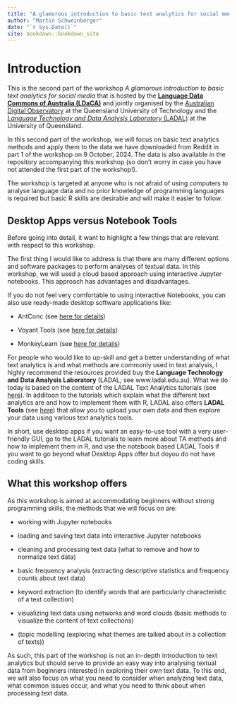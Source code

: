 ```yaml
--- 
title: "A glamorous introduction to basic text analytics for social media - Part 2"
author: "Martin Schweinberger"
date: "`r Sys.Date()`"
site: bookdown::bookdown_site
---
```


# Introduction

This is the second part of the workshop *A glamorous introduction to basic text analytics for social media* that is hosted by the [**Language Data Commons of Australia (LDaCA)**](www.ldaca.edu.au) and jointly organised by the [Australian Digital Observatory](https://www.digitalobservatory.net.au/) at the Queensland University of Technology and the [*Language Technology and Data Analysis Laboratory* (LADAL)](www.ladal.edu.au) at the University of Queensland.  

In this second part of the workshop, we will focus on basic text analytics methods and apply them to the data we have downloaded from Reddit in part 1 of the workshop on 9 October, 2024. The data is also available in the repository accompanying this workshop (so don't worry in case you have not attended the first part of the workshop!). 

The workshop is targeted at anyone who is not afraid of using computers to analyse language data and no prior knowledge of programming languages is required but basic R skills are desirable and will make it easier to follow.

## Desktop Apps versus Notebook Tools 

Before going into detail, it want to highlight a few things that are relevant with respect to this workshop.

The first thing I would like to address is that there are many different options and software packages to perform analyses of textual data. In this workshop, we will used a cloud based approach using interactive Jupyter notebooks. This approach has advantages and disadvantages. 

If you do not feel very comfortable to using interactive Notebooks, you can also use ready-made desktop software applications like:

* AntConc (see [here for details](https://www.laurenceanthony.net/software/antconc/))

* Voyant Tools (see [here for details](https://voyant-tools.org/))

* MonkeyLearn (see [here for details](https://help.monkeylearn.com/en/))

For people who would like to up-skill and get a better understanding of what text analytics is and what methods are commonly used in text analysis, I highly recommend the resources provided buy the **Language Technology and Data Analysis Laboratory** (LADAL, see www.ladal.edu.au). What we do today is based on the content of the LADAL Text Analytics tutorials (see [here](https://ladal.edu.au/tutorials.html#5_Text_Analytics)). In additoon to the tutorials which explain what the different text analytics are and how to implement them with R, LADAL also offers **LADAL Tools** (see [here](https://ladal.edu.au/tools.html)) that allow you to upload your own data and then explore your data using various text analytics tools.

In short, use desktop apps if you want an easy-to-use tool with a very user-friendly GUI, go to the LADAL tutorials to learn more about TA methods and how to implement them in R, and use the notebook based LADAL Tools if you want to go beyond what Desktop Apps offer but doyou do not have coding skills.

## What this workshop offers

As this workshop is aimed at accommodating beginners without strong programming skills, the methods that we will focus on are:

* working with Jupyter notebooks

* loading and saving text data into interactive Jupyter notebooks

* cleaning and processing text data (what to remove and how to normalize text data)

* basic frequency analysis (extracting descriptive statistics and frequency counts about text data)

* keyword extraction (to identify words that are particularly characteristic of a text collection)

* visualizing text data using networks and word clouds (basic methods to visualize the content of text collections)

* (topic modelling (exploring what themes are talked about in a collection of texts))

As such, this part of the workshop is not an in-depth introduction to text analytics but should serve to provide an easy way into analysing textual data from beginners interested in exploring their own text data. To this end, we will also focus on what you need to consider when analyzing text data, what common issues occur, and what you need to think about when processing text data.



